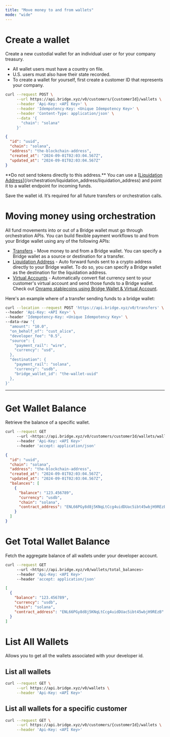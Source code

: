 ```yaml
---
title: "Move money to and from wallets"
mode: "wide"
---
```


# **Create a wallet**

Create a new custodial wallet for an individual user or for your company treasury.

- All wallet users must have a country on file.
- U.S. users must also have their state recorded.
- To create a wallet for yourself, first create a customer ID that represents your company.

```bash Request
curl --request POST \
     --url https://api.bridge.xyz/v0/customers/{customerId}/wallets \
     --header 'Api-Key: <API Key>' \
     --header 'Idempotency-Key: <Unique Idempotency Key>' \
     --header 'Content-Type: application/json' \
     --data '{
       "chain": "solana"
     }'
```

```json Response
{
  "id": "uuid",
  "chain": "solana",
  "address": "the-blockchain-address",
  "created_at": "2024-09-01T02:03:04.567Z",
  "updated_at": "2024-09-01T02:03:04.567Z"
}
```

<Warning>
  **Do not send tokens directly to this address.** You can use a [<u>Liquidation Address</u>](/orchestration/liquidation_address/liquidation_address) and point it to a wallet endpoint for incoming funds.
</Warning>

Save the wallet id. It’s required for all future transfers or orchestration calls.

# **Moving money using orchestration**

All fund movements into or out of a Bridge wallet must go through orchestration APIs. You can build flexible payment workflows to and from your Bridge wallet using any of the following APIs:

- [<u>Transfers</u>](/orchestration/transfer/transfer) - Move money to and from a Bridge wallet. You can specify a Bridge wallet as a source or destination for a transfer.
- [<u>Liquidation Address</u>](/orchestration/liquidation_address/liquidation_address) - Auto forward funds sent to a crypto address directly to your Bridge wallet. To do so, you can specify a Bridge wallet as the destination for the liquidation address.
- [<u>Virtual Accounts</u>](/orchestration/virtual_account/virtual_account) - Automatically convert fiat currency sent to your customer's virtual account and send those funds to a Bridge wallet. Check out [<u>Onramp stablecoins using Bridge Wallet & Virtual Account</u>](/guides/wallets/onramp).

Here's an example where of a transfer sending funds to a bridge wallet:

```bash Request expandable
curl --location --request POST 'https://api.bridge.xyz/v0/transfers' \
--header 'Api-Key: <API Key>' \
--header 'Idempotency-Key: <Unique Idempotency Key>' \
--data-raw '{
  "amount": "10.0",
  "on_behalf_of": "cust_alice",
  "developer_fee": "0.5",
  "source": {
    "payment_rail": "wire",
    "currency": "usd",
  },
  "destination": {
    "payment_rail": "solana",
    "currency": "usdb",
    "bridge_wallet_id": "the-wallet-uuid"
  },
}'
```

---

# **Get Wallet Balance**

Retrieve the balance of a specific wallet.

```bash Request expandable
curl --request GET  
     --url <https://api.bridge.xyz/v0/customers/customerId/wallets/walletId>  
     --header 'Api-Key: <API Key>'  
     --header 'accept: application/json'
```

```json Response
{  
  "id": "uuid",  
  "chain": "solana",  
  "address": "the-blockchain-address",  
  "created_at": "2024-09-01T02:03:04.567Z",  
  "updated_at": "2024-09-01T02:03:04.567Z",  
  "balances": [  
    {
      "balance": "123.456789",
      "currency": "usdb",  
      "chain": "solana",
      "contract_address": "ENL66PGy8d8j5KNqLtCcg4uidDUac5ibt45wbjH9REzB",  
    }  
  ]  
}
```

# **Get Total Wallet Balance**

Fetch the aggregate balance of all wallets under your developer account.

```bash Request
curl --request GET  
     --url <https://api.bridge.xyz/v0/wallets/total_balances>  
     --header 'Api-Key: <API Key>'  
     --header 'accept: application/json'
```

```json Response
[  
  {  
    "balance": "123.456789",
    "currency": "usdb",  
    "chain": "solana",
    "contract_address": "ENL66PGy8d8j5KNqLtCcg4uidDUac5ibt45wbjH9REzB"
  }  
]
```

# **List All Wallets**

Allows you to get all the wallets associated with your developer id.

## **List all** **wallets**

```bash
curl --request GET \
     --url https://api.bridge.xyz/v0/wallets \
     --header 'Api-Key: <API Key>'
```

## **List all wallets for a specific customer**

```bash
curl --request GET \
     --url https://api.bridge.xyz/v0/customers/{customerId}/wallets \
     --header 'Api-Key: <API Key>'
```